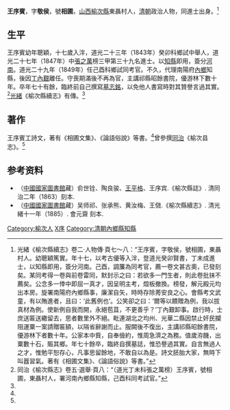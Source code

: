 '''王序賓'''，字'''敬侯'''，號'''相圃'''，[[山西|山西]][[榆次縣|榆次縣]]東聶村人，[[清朝|清朝]]政治人物，同進士出身。<ref name="傳">光緒《榆次縣續志》卷二·人物傳·頁七～八：“王序賓，字敬侯，號相圃，東聶村人。幼聰穎篤實。年十七，以考古優等入泮，登道光癸卯賢書，丁未成進士，以知縣即用，簽分河南。己酉，調簾為同考官，薦一卷文甚古奧，已發刻矣。某同考得一卷與前卷雷同，默封示之曰：若欲多一門生者，則此卷批抹不薦矣。公念多一倖中即屈一真才，因呈明主考，燬板撤換。榜發，解元殿元均出本房。旋署南陽府內鄉縣事，廉潔自矢，時時存除莠安良之心。會縣考文武童，有以賄進者，且曰：‘此舊例也’。公笑卻之曰：‘爾等以饋贈為例，我以拔真材為例。使新例自我而開，永絕苞苴，不更善乎？’丁內艱卸事。啟行時，士庶送匾送繖留去，思者數里外不絕。毗連湖北之均州、光華二縣因禁止奸民攔阻運粟一案請贈匾額，以隔省辭謝而止。服闕後不復出，主講祁縣昭餘書院，優游林下者數十年。公家本中貲，自奉儉約，惟周急濟之為務。值歲洊饑，出粟數十石，賑其鄉。年七十餘卒，臨終自撰墓誌，惟恐譽過其實。自言無過人之才，惟勉平恕存心，凡事思留餘地，不敢自以為是。詩文胚胎大家，無時下叫囂習氣。著有《相圃文集》、《論語俗說》等書。”</ref>

==生平==
王序賓幼年聰穎，十七歲入泮，道光二十三年（1843年）癸卯科鄉試中舉人，道光二十七年（1847年）中[[張之萬|張之萬]]榜三甲第三十九名進士。以[[知縣|知縣]]即用，簽分[[河南|河南]]。道光二十九年（1849年）任己酉科鄉試同考官。不久，代理南陽府[[內鄉|內鄉]]知縣，後因[[丁憂|丁內艱]]離任。守喪期滿後不再為官，主講祁縣昭餘書院，優游林下數十年。卒年七十有餘，臨終前自己撰寫[[墓志銘|墓志銘]]，以免他人書寫時對其贊譽言過其實。<ref name="同治">同治《榆次縣志》卷五·選舉·頁八：“（道光丁未科張之萬榜）王序賓，號相圃，東聶村人，署河南內鄉縣知縣，己酉科同考試官。”</ref>[[光緒|光緒]]《榆次縣續志》有傳。<ref name="傳" />

==著作==
王序賓工詩文，著有《相圃文集》、《論語俗說》等書。<ref name="傳" />曾參撰[[同治|同治]]《榆次县志》。<ref name="同治" />

== 参考资料 ==
{{reflist}}

*（[[中國國家圖書館|中國國家圖書館]]藏）俞世铨、陶良骏、[[王平格|王平格]]、王序宾.《榆次縣誌》. 清同治二年（1863）刻本.
*（[[中國國家圖書館|中國國家圖書館]]藏）吴师祁、张承熊、黄汝梅、王傚.《榆次縣續志》. 清光緒十一年（1885）. 會元齋 刻本.

{{道光二十七年丁未科殿試金榜}}

{{Authority control}}

{{DEFAULTSORT:Wang王}}
[[Category:榆次人|Category:榆次人]]
[[Category:王姓|X序]]
[[Category:清朝內鄉縣知縣|Category:清朝內鄉縣知縣]]